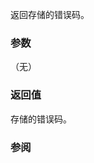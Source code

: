 {{cpp/thread/future_error/title|code}}
{{cpp/thread/future_error/navbar}}
{{ddcl | since=c++11 |
const std::error_code&amp; code() const noexcept;
}}

返回存储的错误码。

===参数===
（无）

===返回值===
存储的错误码。

===参阅===
{{dsc begin}}
{{dsc inc | cpp/thread/future_error/dsc what}}
{{dsc end}}

{{langlinks|de|en|es|fr|it|ja|pt|ru}}